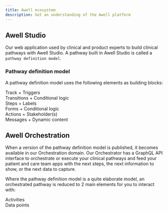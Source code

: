 ```yaml
---
title: Awell ecosystem
description: Get an understanding of the Awell platform
---
```


## Awell Studio

Our web application used by clinical and product experts to build clinical pathways with Awell Studio. A pathway built in Awell Studio is called a `pathway definition model`.

### Pathway definition model

A pathway definition model uses the following elements as building blocks:

<div className="grid gap-6 mx-auto grid-cols-2">
  <div className="grid items-center grid-flow-col p-4 bg-slate-100 rounded-2xl dark:bg-slate-400">
    <div className="flex justify-center">
      <div className="text-lg font-bold text-slate-800 text-center my-6 dark:text-slate-100">
        Track + Triggers
      </div>
    </div>
  </div>
  <div className="grid items-center grid-flow-col p-4 bg-slate-100 rounded-2xl dark:bg-slate-400">
    <div className="flex justify-center">
      <div className="text-lg font-bold text-slate-800 text-center my-6 dark:text-slate-100">
        Transitions + Conditional logic
      </div>
    </div>
  </div>
  <div className="grid items-center grid-flow-col p-4 bg-slate-100 rounded-2xl dark:bg-slate-400">
    <div className="flex justify-center">
      <div className="text-lg font-bold text-slate-800 text-center my-6 dark:text-slate-100">
        Steps + Labels
      </div>
    </div>
  </div>
  <div className="grid items-center grid-flow-col p-4 bg-slate-100 rounded-2xl dark:bg-slate-400">
    <div className="flex justify-center">
      <div className="text-lg font-bold text-slate-800 text-center my-6 dark:text-slate-100">
        Forms + Conditional logic
      </div>
    </div>
  </div>
  <div className="grid items-center grid-flow-col p-4 bg-slate-100 rounded-2xl dark:bg-slate-400">
    <div className="flex justify-center">
      <div className="text-lg font-bold text-slate-800 text-center my-6 dark:text-slate-100">
        Actions + Stakeholder(s)
      </div>
    </div>
  </div>
  <div className="grid items-center grid-flow-col p-4 bg-slate-100 rounded-2xl dark:bg-slate-400">
    <div className="flex justify-center">
      <div className="text-lg font-bold text-slate-800 text-center my-6 dark:text-slate-100">
        Messages + Dynamic content
      </div>
    </div>
  </div>
</div>

## Awell Orchestration

When a version of the pathway definition model is published, it becomes available in our Orchestration domain. Our Orchestrator has a GraphQL API interface to orchestrate or execute your clinical pathways and feed your patient and care team apps with the next steps, the next information to show, or the next data to capture.

Where the pathway definition model is a quite elaborate model, an orchestrated pathway is reduced to 2 main elements for you to interact with:

<div className="grid gap-6 mx-auto grid-cols-2">
  <div className="grid items-center grid-flow-col p-4 bg-slate-100 rounded-2xl dark:bg-slate-400">
    <div className="flex justify-center">
      <div className="text-lg font-bold text-slate-800 text-center my-6 dark:text-slate-100">
        Activities
      </div>
    </div>
  </div>
  <div className="grid items-center grid-flow-col p-4 bg-slate-100 rounded-2xl dark:bg-slate-400">
    <div className="flex justify-center">
      <div className="text-lg font-bold text-slate-800 text-center my-6 dark:text-slate-100">
        Data points
      </div>
    </div>
  </div>
</div>
